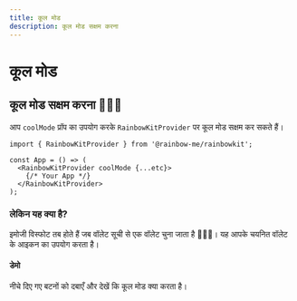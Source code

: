 ```yaml
---
title: कूल मोड
description: कूल मोड सक्षम करना
---
```


# कूल मोड

## कूल मोड सक्षम करना 🌈🌈🌈

आप `coolMode` प्रॉप का उपयोग करके `RainbowKitProvider` पर कूल मोड सक्षम कर सकते हैं।

```tsx
import { RainbowKitProvider } from '@rainbow-me/rainbowkit';

const App = () => (
  <RainbowKitProvider coolMode {...etc}>
    {/* Your App */}
  </RainbowKitProvider>
);
```

### लेकिन यह क्या है?

इमोजी विस्फोट तब होते हैं जब वॉलेट सूची से एक वॉलेट चुना जाता है 🌈🌈🌈। यह आपके चयनित वॉलेट के आइकन का उपयोग करता है।

#### डेमो

नीचे दिए गए बटनों को दबाएँ और देखें कि कूल मोड क्या करता है।

<CoolMode />
